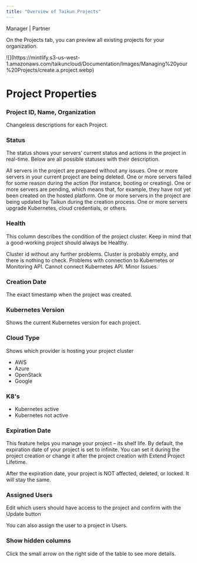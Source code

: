 ```yaml
---
title: "Overview of Taikun Projects"
---
```


<Icon icon="user-tie" iconType="solid" /> Manager | <Icon icon="handshake" iconType="solid" /> Partner

On the Projects tab, you can preview all existing projects for your organization.

<Frame caption="Overview">
  ![](https://mintlify.s3-us-west-1.amazonaws.com/taikuncloud/Documentation/Images/Managing%20your%20Projects/create.a.project.webp)
</Frame>

# Project Properties

### Project ID, Name, Organization

Changeless descriptions for each Project.

### Status

The status shows your servers’ current status and actions in the project in real-time. Below are all possible statuses with their description.

<AccordionGroup>
  <Accordion title="Ready">
    All servers in the project are prepared without any issues.
  </Accordion>

  <Accordion title="Deleting">
    One or more servers in your current project are being deleted.
  </Accordion>

  <Accordion title="Failure">
    One or more servers failed for some reason during the action (for instance, booting or creating).
  </Accordion>
  <Accordion title="Pending">
    One or more servers are pending, which means that, for example, they have not yet been created on the hosted platform.
  </Accordion>
  <Accordion title="Updating">
    One or more servers in the project are being updated by Taikun during the creation process.
  </Accordion>
  <Accordion title="Upgrading">
    One or more servers upgrade Kubernetes, cloud credentials, or others.
  </Accordion>
</AccordionGroup>


### Health

This column describes the condition of the project cluster. Keep in mind that a good-working project should always be Healthy.

<AccordionGroup>
  <Accordion title="Healthy">
    Cluster id without any further problems.
  </Accordion>

  <Accordion title="None">
    Cluster is probably empty, and there is nothing to check.
  </Accordion>

  <Accordion title="Unhealthy">
    Problems with connection to Kubernetes or Monitoring API.
  </Accordion>
  <Accordion title="Unknown">
    Cannot connect Kubernetes API.
  </Accordion>
  <Accordion title="Warning">
    Minor Issues.
  </Accordion>
</AccordionGroup>

### Creation Date

The exact timestamp when the project was created.

### Kubernetes Version

Shows the current Kubernetes version for each project.

### Cloud Type

Shows which provider is hosting your project cluster
* AWS
* Azure
* OpenStack
* Google

### K8's 
* Kubernetes active
* Kubernetes not active

### Expiration Date

This feature helps you manage your project – its shelf life. By default, the expiration date of your project is set to infinite. You can set it during the project creation or change it after the project creation with Extend Project Lifetime.

<Warning>After the expiration date, your project is NOT affected, deleted, or locked. It will stay the same.</Warning>

### Assigned Users

Edit which users should have access to the project and confirm with the Update button

<Info>You can also assign the user to a project in Users.</Info>

### Show hidden columns 

Click the small arrow on the right side of the table to see more details.